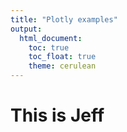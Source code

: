 ```yaml
---
title: "Plotly examples"
output: 
  html_document:
    toc: true
    toc_float: true
    theme: cerulean
---
```


# This is Jeff

